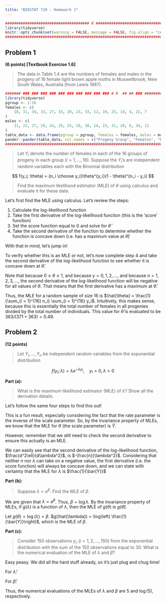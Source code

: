 ```yaml
---
title: "BIOSTAT 719 - Homework 1"
---
```


```r
###################################### R ######################################
library(tidyverse)
knitr::opts_chunk$set(warning = FALSE, message = FALSE, fig.align = "center")
###############################################################################
```

## Problem 1

**(6 points) [Textbook Exercise 1.6]**

> The data  in  Table  1.4 are  the  numbers  of  females and males in the progeny of 16 female light brown apple moths in Muswellbrook, New South Wales, Australia (from Lewis 1987).

```r
####### ### ### ### ### ### ### ### ### ### ### # R  ## ## ### ###############################
library(tidyverse)
pgroup <- 1:16
females <- c(
    18, 31, 34, 33, 27, 33, 28, 23, 33, 12, 19, 25, 14, 4, 22, 7
)
males <- c(
    11, 22, 27, 29, 24, 29, 25, 26, 38, 14, 23, 31, 20, 6, 34, 12
)
table_data <- data.frame(pgroup = pgroup, females = females, males = males)
pander::pander(table_data, col.names = c("Progeny Group", "Females", "Males"))
###############################################################################
```

> Let $Y_i$ denote the number of females in each of the 16 groups of progeny in each group ($i = 1, ..., 16$). Suppose the $Y_i$'s are independent random variables each with the Binomial distribution

$$
f(y_i; \theta) = {n_i \choose y_i}\theta^{y_i}(1 - \theta)^{n_i - y_i}
$$

> Find the maximum likelihood estimator (MLE) of $\theta$ using calculus and evaluate it for these data. 

Let's first find the MLE using calculus. Let's review the steps: 

1. Calculate the log-likelihood function
2. Take the first derivative of the log-likelihood function (this is the 'score' function)
3. Set the score function equal to 0 and solve for $\hat{\theta}$
4. Take the second derivative of the function to determine whether the function is concave down (i.e. has a maximum value at $\hat{\theta}$)

With that in mind, let's jump in! 

\begin{align*}
\ell (\theta_i ; y_i) &= \sum_{i = 1}^{16} \log\left( f(y_i; \theta) \right)\\
&= \sum_{i = 1}^{16} \log\left[ {n_i \choose y_i}\theta^{y_i}(1 - \theta)^{n_i - y_i}  \right]\\
&= \sum_{i = 1}^{16} \log {n_i \choose y_i} + \log(\theta)\sum_{i = 1}^{16} y_i + log(1 - \theta)\sum_{i = 1}^{16}(n_i - y_i)  \\
\frac{d \ell}{d\theta} &= 0 + \sum_{i = 1}^{16} \frac{y_i}{\theta} - \frac{\sum_{i = 1}^{16} n_i - \sum_{i = 1}^{16} y_i}{1 - \theta} \\
\underline{\text{set}} \quad 0 &=  \sum_{i = 1}^{16} \frac{y_i}{\hat{\theta}} - \frac{\sum_{i = 1}^{16} n_i - \sum_{i = 1}^{16} y_i}{1 - \hat{\theta}} \\ 
\implies \sum_{i = 1}^{16} \frac{y_i}{\hat{\theta}} &= \frac{\sum_{i = 1}^{16} n_i - \sum_{i = 1}^{16} y_i}{1 - \hat{\theta}} \\
\implies  \hat{\theta} \sum_{i = 1}^{16} n_i &= \sum_{i = 1}^{16} y_i \\
\implies \hat{\theta} &= \frac{1}{\sum_{i = 1}^{16} n_i} \sum_{i = 1}^{16} y_i
\end{align*}


To verify whether this is an MLE or not, let's now complete step 4 and take the second derivative of the log-likelihood function to see whether it is concave down at $\hat{\theta}$. 


\begin{align*}
\frac{d^2\ell}{d\theta^2} &= -\sum_{i = 1}^{16} \frac{y_i}{\theta^2} - \frac{\sum_{i = 1}^{16} n_i - \sum_{i = 1}^{16} y_i}{(1 - \theta)^2}
\end{align*}

Note that because $0 \le \theta \le 1$, and because $y = 0, 1, 2, ...$, and because $n = 1, 2, 3, ...$, the second derivative of the log-likelihood function will be negative for all values of $\theta$. That means that the first derivative has a maximum at $\hat{\theta}$. 


Thus, the MLE for a random sample of size 16 is $\hat{\theta} = \frac{1}{\sum_{i = 1}^{16} n_i} \sum_{i = 1}^{16} y_i$. Intuitively, this makes sense, because this is essentially the total number of females in all progenies divided by the total number of individuals. This value for $\hat{\theta}$ is evaluated to be $363/(371+363) = 0.49$. 


## Problem 2

**(12 points)**

> Let $Y_i, ... , Y_n$ be independent random variables from the exponential distribution

$$
f(y_i; \lambda) = \lambda e^{-\lambda y_i}, \quad y_i > 0, \lambda > 0
$$

**Part (a):**

> What is the maximum likelihood estimator (MLE) of $\lambda$? Show all the derivation details.

Let's follow the same four steps to find this out! 


\begin{align*}
\ell(\lambda) &= \sum_{i = 1}^n \log [f(y; \lambda)]\\
&= \sum_{i = 1}^n \log [\lambda e^{-\lambda y_i}]\\
&= \sum_{i = 1}^n \log (\lambda) - \sum_{i = 1}^n\lambda y_i\\
&= n \log (\lambda) - \sum_{i = 1}^n\lambda y_i\\
\frac{d\ell}{d\lambda} &= \frac{n}{\lambda} - \sum_{i = 1}^n y_i\\
\underline{\text{set}}\quad 0 &= \frac{n}{\hat{\lambda}} - \sum_{i = 1}^n y_i\\
\implies \frac{n}{\hat{\lambda}} &= \sum_{i = 1}^n y_i\\
\implies \hat{\lambda} &= \frac{n}{\sum_{i = 1}^n y_i}\\
\implies \hat{\lambda} &= \frac{1}{\bar{Y}}
\end{align*}

This is a fun result, especially considering the fact that the rate parameter is the inverse of the scale parameter. So, by the invariance property of MLEs, we know that the MLE for $\theta$ (the scale parameter) is $\bar{Y}$. 

However, remember that we still need to check the second derivative to ensure this actually is an MLE. 

We can easily see that the second derivative of the log-likelihood function, $\frac{d^2\ell}{d\lambda^2}$, is $-\frac{n}{\lambda^2}$. Considering that neither $n$ nor $\lambda$ can take on a negative value, the first derivative (i.e. the score function) will always be concave down, and we can state with certainty that the MLE for $\lambda$ is $\frac{1}{\bar{Y}}$

**Part (b):**

> Suppose $\lambda = e^{\beta}$. Find the MLE of $\beta$. 

We are given that $\lambda = e^{\beta}$. Thus, $\beta = \log{\lambda}$. By the invariance property of MLEs, if $g(\lambda)$ is a function of $\lambda$, then the MLE of $g(\theta)$ is $g(\hat{\theta})$. 

Let $g(\theta) = \log(\lambda) = \beta$. $g(\hat{\lambda}) = \log\left( \frac{1}{\bar{Y}}\right)$, which is the MLE of $\beta$. 

**Part (c):**

> Consider 150 observations $y_i, (i = 1, 2, ..., 150)$ from the exponential distribution with the sum of the 150 observations equal to 30. What is the numerical evaluation of the MLE of $\lambda$ and $\beta$? 


Easy peasy. We did all the hard stuff already, so it's just plug and chug time!


For $\hat{\lambda}$:

\begin{align*}
\hat{\lambda} &= \frac{1}{\bar{Y}}\\
&= \frac{1}{\frac{30}{150}}\\
&= 5
\end{align*}

For $\hat{\beta}$:

\begin{align*}
\hat{\beta} &= \log\left[\frac{1}{\bar{Y}}\right]\\
&= \log(5)
\end{align*}

Thus, the numerical evaluations of the MLEs of $\lambda$ and $\beta$ are $5$ and $\log(5)$, respectively. 